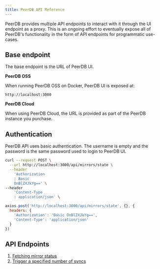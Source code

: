 ```yaml
---
title: PeerDB API Reference
---
```


PeerDB provides multiple API endpoints to interact with it through the UI endpoint as a proxy.
This is an ongoing effort to eventually expose all of PeerDB's functionality in the form of API endpoints for programmatic use-cases.

## Base endpoint
The base endpoint is the URL of PeerDB UI.

**PeerDB OSS**

When running PeerDB OSS on Docker, PeerDB UI is exposed at:
```
http://localhost:3000
```

**PeerDB Cloud**

When using PeerDB Cloud, the URL is provided as part of the PeerDB instance you purchase.

## Authentication

PeerDB API uses basic authentication.
The username is empty and the password is the same password used to login to PeerDB UI.

<CodeGroup>

```bash cURL
curl --request POST \
  --url http://localhost:3000/api/mirrors/state \
  --header
    'Authorization
    : Basic
    OnBlZXJkYg==' \
--header
    'Content-Type
    : application/json' \
```

```javascript Axios
axios.post('http://localhost:3000/api/mirrors/state', {}, {
  headers: {
    'Authorization': 'Basic OnBlZXJkYg==',
    'Content-Type': 'application/json'
  }
})
```
</CodeGroup>

## API Endpoints

1. [Fetching mirror status](/api/endpoints/mirror-status)
2. [Trigger a specified number of syncs](/api/endpoints/custom-sync)

